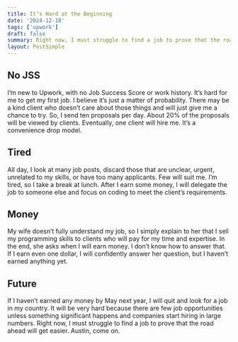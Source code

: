 ```yaml
---
title: It’s Hard at the Beginning
date: '2024-12-18'
tags: ['upwork']
draft: false
summary: Right now, I must struggle to find a job to prove that the road ahead will get easier. Austin, come on.
layout: PostSimple
---
```


## No JSS

I’m new to Upwork, with no Job Success Score or work history. It’s hard for me to get my first job. I believe it’s just a matter of probability. There may be a kind client who doesn’t care about those things and will just give me a chance to try. So, I send ten proposals per day. About 20% of the proposals will be viewed by clients. Eventually, one client will hire me. It’s a convenience drop model.

## Tired

All day, I look at many job posts, discard those that are unclear, urgent, unrelated to my skills, or have too many applicants. Few will suit me. I’m tired, so I take a break at lunch. After I earn some money, I will delegate the job to someone else and focus on coding to meet the client’s requirements.

## Money

My wife doesn’t fully understand my job, so I simply explain to her that I sell my programming skills to clients who will pay for my time and expertise. In the end, she asks when I will earn money. I don’t know how to answer that. If I earn even one dollar, I will confidently answer her question, but I haven’t earned anything yet.

## Future

If I haven’t earned any money by May next year, I will quit and look for a job in my country. It will be very hard because there are few job opportunities unless something significant happens and companies start hiring in large numbers. Right now, I must struggle to find a job to prove that the road ahead will get easier. Austin, come on.

